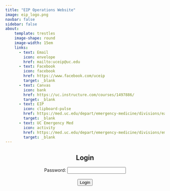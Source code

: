 ```yaml
---
title: "EIP Operations Website"
image: eip_logo.png
navbar: false
sidebar: false
about:
    template: trestles
    image-shape: round
    image-width: 15em
    links:
      - text: Email
        icon: envelope
        href: mailto:uceip@uc.edu
      - text: Facebook
        icon: facebook
        href: https://www.facebook.com/uceip
        target: _blank
      - text: Canvas
        icon: bank
        href: https://uc.instructure.com/courses/1497886/
        target: _blank
      - text: EIP
        icon: clipboard-pulse
        href: https://med.uc.edu/depart/emergency-medicine/divisions/early-intervention-program/
        target: _blank
      - text: UC Emergency Med
        icon: activity
        href: https://med.uc.edu/depart/emergency-medicine/divisions/emergency-medical-services/
        target: _blank
---
```


<div style="text-align: center;">
  <h2 id="login-title">Login</h2>
  <form id="login-form">
    <label for="password">Password:</label>
    <input type="password" id="password" required><br><br>
    <button type="button" onclick="authenticate()">Login</button>
  </form>
</div>

<div id="protected-content" style="display: none">

**EIP Mission Statement**

The UC Early Intervention Program is committed to identifying and intervening with populations most at risk for threats to health and well-being at the earliest opportunity, and helping these individuals connect with community resources to improve health outcomes.

<br>

**Operations Website**

In order to protect the information contained within this website, this initial landing page is password protected and hides the navigation bar to the actual EIP Data website. Since you gained access to this page with the valid password, you can now use the following link to connect to the data website:

[EIP Operations Website](main.qmd)

<br>


</div>

<script>
  // Function to authenticate the user
  function authenticate() {
    var password = document.getElementById('password').value;

    // Example hardcoded password (replace with your actual logic)
    var validPassword = "EIPops";

    if (password === validPassword) {
      // Hide login form and login title, and show protected content
      document.getElementById('login-form').style.display = 'none';
      document.getElementById('login-title').style.display = 'none';
      document.getElementById('protected-content').style.display = 'block';
    } else {
      alert('Invalid password');
    }
  }

  // Function to handle Enter key press in the password input field
  document.getElementById('password').addEventListener('keypress', function (event) {
    if (event.key === 'Enter') {
      event.preventDefault(); // Prevent default form submission behavior
      authenticate(); // Call the authenticate function when Enter key is pressed
    }
  });
</script>
